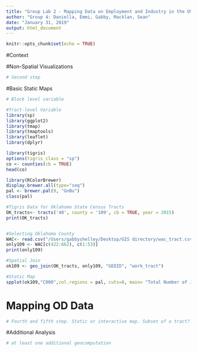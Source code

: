 ---
title: "Group Lab 2 - Mapping Data on Employment and Industry in the US"
author: "Group 4: Daniella, Emmi, Gabby, Macklan, Sean"
date: "January 31, 2019"
output: html_document
---

```{r setup, include=FALSE}
knitr::opts_chunk$set(echo = TRUE)
```

#Context

<!-- EMMI: Discussion about errors in census data-->
<!-- Why our area is of particular interest-->
<!--Need to describe main findings when we're done with everything else.-->

#Non-Spatial Visualizations

```{r, include = FALSE}
# Second step
```

#Basic Static Maps

```{r, include = FALSE}
# Block level variable
```

```{r, include = FALSE}
#Tract-level Variable 
library(sp)
library(ggplot2)
library(tmap)
library(tmaptools)
library(leaflet)
library(dplyr)

library(tigris)
options(tigris_class = "sp")
co <- counties(cb = TRUE)
head(co)

library(RColorBrewer)
display.brewer.all(type="seq")
pal <- brewer.pal(9, "GnBu") 
class(pal)

#Tigris Data for Oklahoma State Census Tracts
OK_tracts<- tracts('40', county = '109', cb = TRUE, year = 2015)
print(OK_tracts)


#Selecting Oklahoma County
WAC<- read.csv("/Users/gabbyshelley/Desktop/GIS directory/wac_tract.csv", stringsAsFactors = FALSE) 
only109 <- WAC[c(422:662), c(1:53)]
print(only109)

#Spatial Join
ok109 <- geo_join(OK_tracts, only109, "GEOID", "work_tract")

#Static Map
spplot(ok109,"C000",col.regions = pal, cuts=8, main= "Total Number of Jobs within Oklahoma County Census Tracts") 
```



# Mapping OD Data

```{r, include = FALSE}
# Fourth and fifth step. Static or interactive map. Subset of a tract? Two layers
```

#Additional Analysis
```{r, include = FALSE}
# at least one additional geocomputation
```

